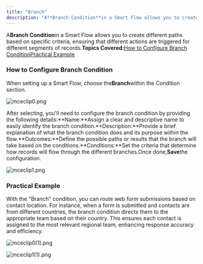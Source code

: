 ```yaml
---
title: "Branch"
description: "A**Branch Condition**in a Smart Flow allows you to create different paths based on specific criteria, ensuring that different actions are triggered fo..."
---
```


A**Branch Condition**in a Smart Flow allows you to create different paths based on specific criteria, ensuring that different actions are triggered for different segments of records.**Topics Covered:**[How to Configure Branch Condition](https://support.salesmate.io/hc/en-us/articles/37780627045657-Branch#h_01J8HNE61JDFPFR7261ZJ60Q7Q)[Practical Example](https://support.salesmate.io/hc/en-us/articles/37780627045657-Branch#h_01J8KV0RH5A8XNJANYGK4GDWA3)

### How to Configure Branch Condition

When setting up a Smart Flow, choose the**Branch**within the Condition section.

![mceclip0.png](./images/mceclip0.png)

After selecting, you'll need to configure the branch condition by providing the following details:**Name:**Assign a clear and descriptive name to easily identify the branch condition.**Description:**Provide a brief explanation of what the branch condition does and its purpose within the flow.**Outcomes:**Define the possible paths or results that the branch will take based on the conditions.**Conditions:**Set the criteria that determine how records will flow through the different branches.Once done,**Save**the configuration.

![mceclip1.png](./images/mceclip1.png)

### Practical Example

With the "Branch" condition, you can route web form submissions based on contact location. For instance, when a form is submitted and contacts are from different countries, the branch condition directs them to the appropriate team based on their country. This ensures each contact is assigned to the most relevant regional team, enhancing response accuracy and efficiency.

![mceclip0(1).png](./images/mceclip01.png)

![mceclip1(1).png](./images/mceclip11.png)
